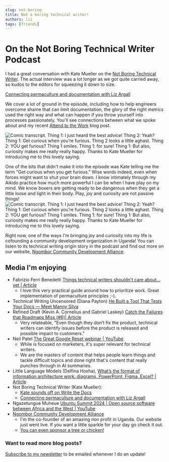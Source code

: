 ```yaml
---
slug: not-boring
title: Not a boring technical writer!
authors: liz
tags: [friends]
---
```


# On the Not Boring Technical Writer Podcast 
I had a great conversation with Kate Mueller on the [Not Boring Technical Writer](https://thenotboringtechwriter.com/). The actual interview was a lot longer as we got quite carried away, so kudos to the editors for squeezing it down to size.

[Connecting permaculture and documentation with Liz Argall](https://thenotboringtechwriter.com/episodes/connecting-permaculture-and-documentation-with-liz-argall)

We cover a lot of ground in the episode, including how to help engineers overcome shame that can limit documentation, the glory of the right metrics used the right way and what can happen if you throw yourself into processes passionately. You'll see connections between what we spoke about and my recent [Attend to the Work](2025-06-18-process.mdx) blog post. 

![Comic transcript. Thing 1: I just heard the best advice! Thing 2: Yeah? Thing 1: Get curious when you’re furious. Thing 2 looks a little aghast. Thing 2: YOU get furious? Thing 1 smiles. Thing 1: for sure! Thing 1: But also, curiosity makes me really really happy. Thanks to Kate Mueller for introducing me to this lovely saying.](/img/blog/2025-06-26-gardener-liz.png)

<!--truncate-->

One of the bits that didn't make it into the episode was Kate telling me the term "Get curious when you get furious." Wise words indeed, even when forces might want to shut your brain down. I know intimately through my Aikido practice how much more powerful I can be when I have play on my mind. We know boxers are getting ready to be dangerous when they get a little loose and light in their body. Play, joy and curiosity are not passive things!
![Comic transcript. Thing 1: I just heard the best advice! Thing 2: Yeah? Thing 1: Get curious when you’re furious. Thing 2 looks a little aghast. Thing 2: YOU get furious? Thing 1 smiles. Thing 1: for sure! Thing 1: But also, curiosity makes me really really happy. Thanks to Kate Mueller for introducing me to this lovely saying.](/img/blog/2025-06-26-789-curious.png)

Right now, one of the ways I'm bringing joy and curiosity into my life is cofounding a community development organization in Uganda! You can listen to its technical writing origin story in the podcast and find out more on our website, [Ngombor Community Development Alliance](https://ngombor.my.canva.site/).


## Media I'm enjoying
- Fabrizio Ferri Benedetti [Things technical writers shouldn't care about... yet | Article](https://passo.uno/things-tech-writers-shouldnt-care-about/)
    - I love this very practical guide around how to prioritize work. Great implementation of permaculture principles ;-).
- Technical Writing Uncensored (Diana Payton) [He Built a Tool That Tests Your Docs — Meet Manny Silva](https://www.youtube.com/watch?v=_tKv8OhxXCY)
- Refined Draft (Kevin A. Cornelius and Gabriel Laskey) [Catch the Failures that Roadmaps Miss (#6)| Article](https://refineddraft.substack.com/p/catch-the-failures-that-roadmaps)
    - Very relateable, "Even though they don’t fix the product, technical writers can identify issues before the product is released and possible impact to customers."
- Neil Patel [The Great Google Reset webinar | YouTube](https://www.youtube.com/watch?v=VAkJXKZBtCY)
    - While is focused on marketers, it's super relevant for technical writers. 
    - We are the masters of content that helps people learn things and tackle difficult topics and done right that's content that really punches through in AI summaries.
- Little Language Models (Delfina Hoxha), [What’s the format of information architecture work: diagrams, PowerPoint, Figma, Excel? | Article](https://littlelanguagemodels.com/information-architecture-activities-formats/)
- Not Boring Technical Writer (Kate Mueller):
    - [Kate sounds off on Write the Docs](https://thenotboringtechwriter.com/episodes/kate-sounds-off-on-write-the-docs)
    - [Connecting permaculture and documentation with Liz Argall](https://thenotboringtechwriter.com/episodes/connecting-permaculture-and-documentation-with-liz-argall)
- Ngazetungue Muheue [Ubuntu Summit 2024 | Open source software between Africa and the West | YouTube](https://www.youtube.com/watch?v=mPP7amqTGFA&t=1077s)
- [Ngombor Community Development Alliance](https://ngombor.my.canva.site/)
    - I'm the co-founder of an amazing non profit in Uganda. Our website just went live. If you want a little sparkle for your day go check it out.
    - [You can even sponsor a tree or chicken!](https://ngombor.my.canva.site/#sponsor-a-tree)

### Want to read more blog posts?
[Subscribe to my newsletter](https://mailchi.mp/520551e04a4d/documentarians-rock) to be emailed whenever I do an update!
